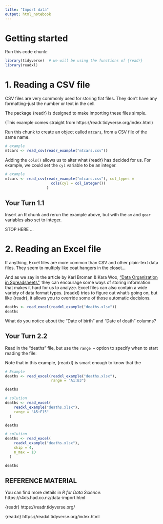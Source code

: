 ```yaml
---
title: "Import data"
output: html_notebook
---
```


<!-- This file by Martin Monkman is licensed under a Creative Commons Attribution 4.0 International License. 
Some of it comes straight from Hadley Wickham & Garrett Grolemund's book _R for Data Science_, found online here: https://r4ds.had.co.nz/
It uses great swaths of content from the tidyverse reference material for {readr} and {readxl}, by RStudio. 
You can find that material here: 
https://readr.tidyverse.org/index.html 
https://readxl.tidyverse.org/index.html
-->


# Getting started

Run this code chunk:

```r
library(tidyverse)  # we will be using the functions of {readr}
library(readxl)
```



# 1. Reading a CSV file

CSV files are very commonly used for storing flat files. They don't have any formatting--just the number or text in the cell.

The package {readr} is designed to make importing these files simple.


(This example comes straight from https://readr.tidyverse.org/index.html)

Run this chunk to create an object called `mtcars`, from a CSV file of the same name.

```r
# example
mtcars <- read_csv(readr_example("mtcars.csv"))

```

Adding the `cols()` allows us to alter what {readr} has decided for us. For example, we could set the `cyl` variable to be an integer.

```r
# example
mtcars <- read_csv(readr_example("mtcars.csv"), col_types = 
                     cols(cyl = col_integer())
                   )

```


## Your Turn 1.1

Insert an R chunk and rerun the example above, but with the `am` and `gear` variables also set to integer.





STOP HERE ...


# 2. Reading an Excel file

If anything, Excel files are more common than CSV and other plain-text data files. They seem to multiply like coat hangers in the closet...

And as we say in the article by Karl Broman & Kara Woo, ["Data Organization in Spreadsheets"](https://www.tandfonline.com/doi/full/10.1080/00031305.2017.1375989), they can encourage some ways of storing information that makes it hard for us to analyze. Excel files can also contain a wide variety of data format types. {readxl} tries to figure out what's going on, but like {readr}, it allows you to override some of those automatic decisions.


```r
deaths <- read_excel(readxl_example("deaths.xlsx"))
deaths
```

What do you notice about the "Date of birth" and "Date of death" columns?


## Your Turn 2.2

Read in the "deaths" file, but use the `range = ` option to specify when to start reading the file:

Note that in this example, {readxl} is smart enough to know that the 

```r
# Example
deaths <- read_excel(readxl_example("deaths.xlsx"), 
                     range = "A1:B3")

deaths

# solution
deaths <- read_excel(
    readxl_example("deaths.xlsx"),
    range = "A5:F15"
  )

deaths

```

```r

# solution
deaths <- read_excel(
    readxl_example("deaths.xlsx"),
    skip = 4,
    n_max = 10
  )

deaths


```



## REFERENCE MATERIAL

You can find more details in _R for Data Science_:
https://r4ds.had.co.nz/data-import.html


{readr} 
https://readr.tidyverse.org/

{readxl}
https://readxl.tidyverse.org/index.html


